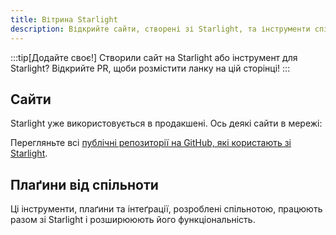 ```yaml
---
title: Вітрина Starlight
description: Відкрийте сайти, створені зі Starlight, та інструменти спільноти, які розширюють можливості Starlight!
---
```


:::tip[Додайте своє!]
Створили сайт на Starlight або інструмент для Starlight?
Відкрийте PR, щоби розмістити ланку на цій сторінці!
:::

## Сайти


Starlight уже використовується в продакшені. Ось деякі сайти в мережі:

<ShowcaseSites />

Перегляньте всі [публічні репозиторії на GitHub, які користають зі Starlight](https://github.com/withastro/starlight/network/dependents).

## Плаґини від спільноти


Ці інструменти, плаґини та інтеґрації, розроблені спільнотою, працюють разом зі Starlight і розширююють його функціональність.

<CardGrid>
	<LinkCard
		href="https://www.feelback.dev/blog/new-astro-starlight-integration/"
		title="FeelBack"
		description="Додайте систему зворотнього зв'язку на сторінки вашої документації."
	/>
	<LinkCard
		href="https://github.com/HiDeoo/starlight-blog"
		title="starlight-blog"
		description="Додайте блоґ на ваш документаційний сайт."
	/>
	<LinkCard
		href="https://github.com/HiDeoo/starlight-links-validator"
		title="starlight-links-validator"
		description="Перевірте наявність зламаних ланок на сторінках Starlight."
	/>
	<LinkCard
		href="https://github.com/HiDeoo/starlight-typedoc"
		title="starlight-typedoc"
		description="Ґенеруйте сторінки Starlight за допомогою TypeScript і TypeDoc."
	/>
	<LinkCard
		href="https://github.com/HiDeoo/starlight-openapi"
		title="starlight-openapi"
		description="Створюйте сторінки документації зі специфікацій OpenAPI/Swagger."
	/>
</CardGrid>
